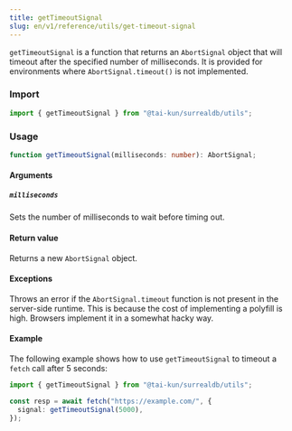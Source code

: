 ```yaml
---
title: getTimeoutSignal
slug: en/v1/reference/utils/get-timeout-signal
---
```


`getTimeoutSignal` is a function that returns an `AbortSignal` object that will timeout after the specified number of milliseconds. It is provided for environments where `AbortSignal.timeout()` is not implemented.

### Import

```ts
import { getTimeoutSignal } from "@tai-kun/surrealdb/utils";
```

### Usage

```ts
function getTimeoutSignal(milliseconds: number): AbortSignal;
```

#### Arguments

##### `milliseconds`

Sets the number of milliseconds to wait before timing out.

#### Return value

Returns a new `AbortSignal` object.

#### Exceptions

Throws an error if the `AbortSignal.timeout` function is not present in the server-side runtime. This is because the cost of implementing a polyfill is high. Browsers implement it in a somewhat hacky way.

#### Example

The following example shows how to use `getTimeoutSignal` to timeout a `fetch` call after 5 seconds:

```ts
import { getTimeoutSignal } from "@tai-kun/surrealdb/utils";

const resp = await fetch("https://example.com/", {
  signal: getTimeoutSignal(5000),
});
```
